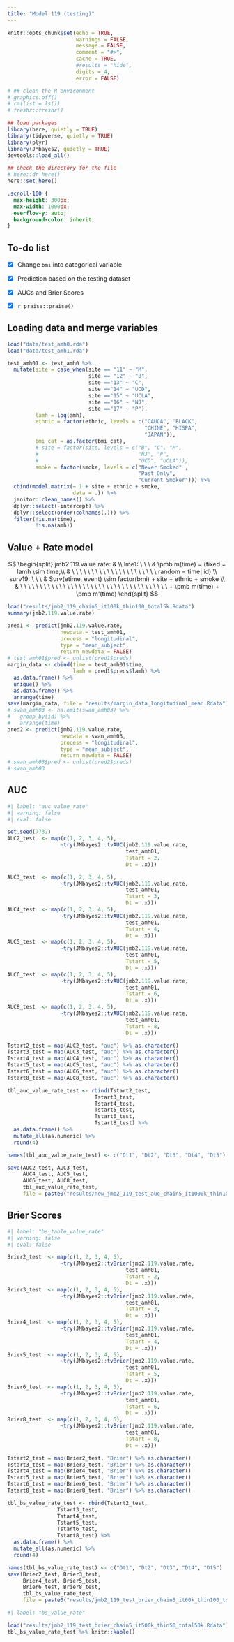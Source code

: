 ```yaml
---
title: "Model 119 (testing)"
---
```


```r
knitr::opts_chunk$set(echo = TRUE,
                      warnings = FALSE,
                      message = FALSE,
                      comment = "#>",
                      cache = TRUE,
                      #results = "hide",
                      digits = 4,
                      error = FALSE)

# ## clean the R environment
# graphics.off()
# rm(list = ls())
# freshr::freshr()

## load packages
library(here, quietly = TRUE)
library(tidyverse, quietly = TRUE)
library(plyr)
library(JMbayes2, quietly = TRUE)
devtools::load_all()

## check the directory for the file
# here::dr_here()
here::set_here()

```

```css
.scroll-100 {
  max-height: 300px;
  max-width: 1000px;
  overflow-y: auto;
  background-color: inherit;
}
```

## To-do list

-   [x] Change `bmi` into categorical variable

-   [x] Prediction based on the testing dataset

-   [x] AUCs and Brier Scores

-   [x] `r praise::praise()`

## Loading data and merge variables

```r
load("data/test_amh0.rda")
load("data/test_amh1.rda")

test_amh01 <- test_amh0 %>%
  mutate(site = case_when(site == "11" ~ "M",
                          site == "12" ~ "B",
                          site =="13" ~ "C",
                          site =="14" ~ "UCD",
                          site =="15" ~ "UCLA",
                          site =="16" ~ "NJ",
                          site =="17" ~ "P"),
         lamh = log(amh),
         ethnic = factor(ethnic, levels = c("CAUCA", "BLACK",
                                            "CHINE", "HISPA",
                                            "JAPAN")),
         bmi_cat = as.factor(bmi_cat),
         # site = factor(site, levels = c("B", "C", "M",
         #                                "NJ", "P",
         #                                "UCD", "UCLA")),
         smoke = factor(smoke, levels = c("Never Smoked" ,
                                          "Past Only",
                                          "Current Smoker"))) %>% 
  cbind(model.matrix(~ 1 + site + ethnic + smoke,
                     data = .)) %>%
  janitor::clean_names() %>%
  dplyr::select(-intercept) %>%
  dplyr::select(order(colnames(.))) %>% 
  filter(!is.na(time), 
         !is.na(amh))

```

## Value + Rate model

$$
\begin{split}
  jmb2.119.value.rate: & \\ 
  lme1: \ \ \  & \pmb m(time) = (fixed = lamh \sim time,\\
  & \ \ \ \ \ \ \ \ \ \ \ \ \ \ \ \  \ \ \ \ \ \  random = time| id) \\
  surv19: \ \ \ & Surv(etime, event) \sim  factor(bmi) + site + ethnic + smoke \\
  & \ \ \ \ \ \ \ \ \ \ \ \ \ \ \ \ \ \ \ \ \ \ \ \ \ \ \ \ \ \ \ \ \ \ \ \ \ \ + \pmb m(time) + \pmb m'(time) 
\end{split}
$$

```r
load("results/jmb2_119_chain5_it100k_thin100_total5k.Rdata")
summary(jmb2.119.value.rate)

pred1 <- predict(jmb2.119.value.rate, 
                 newdata = test_amh01,
                 process = "longitudinal",
                 type = "mean_subject",
                 return_newdata = FALSE)
# test_amh01$pred <- unlist(pred1$preds)
margin_data <- cbind(time = test_amh01$time, 
                     lamh = pred1$preds$lamh) %>% 
  as.data.frame() %>% 
  unique() %>% 
  as.data.frame() %>%
  arrange(time)
save(margin_data, file = "results/margin_data_longitudinal_mean.Rdata")
# swan_amh03 <- na.omit(swan_amh03) %>%
#   group_by(id) %>%
#   arrange(time)
pred2 <- predict(jmb2.119.value.rate,
                 newdata = swan_amh03,
                 process = "longitudinal",
                 type = "mean_subject",
                 return_newdata = FALSE)
# swan_amh03$pred <- unlist(pred2$preds)
# swan_amh03
```

## AUC

```r
#| label: "auc_value_rate"
#| warning: false
#| eval: false

set.seed(7732)
AUC2_test  <- map(c(1, 2, 3, 4, 5), 
                 ~try(JMbayes2::tvAUC(jmb2.119.value.rate,
                                      test_amh01,
                                      Tstart = 2,
                                      Dt = .x)))

AUC3_test  <- map(c(1, 2, 3, 4, 5), 
                 ~try(JMbayes2::tvAUC(jmb2.119.value.rate,
                                      test_amh01,
                                      Tstart = 3,
                                      Dt = .x)))
AUC4_test  <- map(c(1, 2, 3, 4, 5), 
                 ~try(JMbayes2::tvAUC(jmb2.119.value.rate,
                                      test_amh01,
                                      Tstart = 4,
                                      Dt = .x)))
AUC5_test  <- map(c(1, 2, 3, 4, 5), 
                 ~try(JMbayes2::tvAUC(jmb2.119.value.rate,
                                      test_amh01,
                                      Tstart = 5,
                                      Dt = .x)))
AUC6_test  <- map(c(1, 2, 3, 4, 5), 
                 ~try(JMbayes2::tvAUC(jmb2.119.value.rate,
                                      test_amh01,
                                      Tstart = 6,
                                      Dt = .x)))
AUC8_test  <- map(c(1, 2, 3, 4, 5), 
                 ~try(JMbayes2::tvAUC(jmb2.119.value.rate,
                                      test_amh01,
                                      Tstart = 8,
                                      Dt = .x)))

Tstart2_test = map(AUC2_test, "auc") %>% as.character()
Tstart3_test = map(AUC3_test, "auc") %>% as.character()
Tstart4_test = map(AUC4_test, "auc") %>% as.character()
Tstart5_test = map(AUC5_test, "auc") %>% as.character()
Tstart6_test = map(AUC6_test, "auc") %>% as.character()
Tstart8_test = map(AUC8_test, "auc") %>% as.character()

tbl_auc_value_rate_test <- rbind(Tstart2_test, 
                            Tstart3_test,
                            Tstart4_test,
                            Tstart5_test,
                            Tstart6_test, 
                            Tstart8_test) %>% 
  as.data.frame() %>%
  mutate_all(as.numeric) %>%
  round(4)

names(tbl_auc_value_rate_test) <- c("Dt1", "Dt2", "Dt3", "Dt4", "Dt5")

save(AUC2_test, AUC3_test, 
     AUC4_test, AUC5_test,
     AUC6_test, AUC8_test, 
     tbl_auc_value_rate_test,
     file = paste0("results/new_jmb2_119_test_auc_chain5_it1000k_thin100_total5k.Rdata"))
```

## Brier Scores

```r
#| label: "bs_table_value_rate"
#| warning: false
#| eval: false

Brier2_test  <- map(c(1, 2, 3, 4, 5), 
                 ~try(JMbayes2::tvBrier(jmb2.119.value.rate,
                                      test_amh01,
                                      Tstart = 2,
                                      Dt = .x)))
Brier3_test  <- map(c(1, 2, 3, 4, 5), 
                 ~try(JMbayes2::tvBrier(jmb2.119.value.rate,
                                      test_amh01,
                                      Tstart = 3,
                                      Dt = .x)))
Brier4_test  <- map(c(1, 2, 3, 4, 5), 
                 ~try(JMbayes2::tvBrier(jmb2.119.value.rate,
                                      test_amh01,
                                      Tstart = 4,
                                      Dt = .x)))
Brier5_test  <- map(c(1, 2, 3, 4, 5), 
                 ~try(JMbayes2::tvBrier(jmb2.119.value.rate,
                                      test_amh01,
                                      Tstart = 5,
                                      Dt = .x)))
Brier6_test  <- map(c(1, 2, 3, 4, 5), 
                 ~try(JMbayes2::tvBrier(jmb2.119.value.rate,
                                      test_amh01,
                                      Tstart = 6,
                                      Dt = .x)))
Brier8_test  <- map(c(1, 2, 3, 4, 5), 
                 ~try(JMbayes2::tvBrier(jmb2.119.value.rate,
                                      test_amh01,
                                      Tstart = 8,
                                      Dt = .x)))

Tstart2_test = map(Brier2_test, "Brier") %>% as.character()
Tstart3_test = map(Brier3_test, "Brier") %>% as.character()
Tstart4_test = map(Brier4_test, "Brier") %>% as.character()
Tstart5_test = map(Brier5_test, "Brier") %>% as.character()
Tstart6_test = map(Brier6_test, "Brier") %>% as.character()
Tstart8_test = map(Brier8_test, "Brier") %>% as.character()

tbl_bs_value_rate_test <- rbind(Tstart2_test,
                Tstart3_test,
                Tstart4_test,
                Tstart5_test,
                Tstart6_test,
                Tstart8_test) %>% 
  as.data.frame() %>%
  mutate_all(as.numeric) %>%
  round(4)

names(tbl_bs_value_rate_test) <- c("Dt1", "Dt2", "Dt3", "Dt4", "Dt5")
save(Brier2_test, Brier3_test,
     Brier4_test, Brier5_test,
     Brier6_test, Brier8_test,
     tbl_bs_value_rate_test,
     file = paste0("results/jmb2_119_test_brier_chain5_it60k_thin100_total3k.Rdata"))

```

```r
#| label: "bs_value_rate"

load("results/jmb2_119_test_brier_chain5_it500k_thin50_total50k.Rdata")
tbl_bs_value_rate_test %>% knitr::kable()
```
